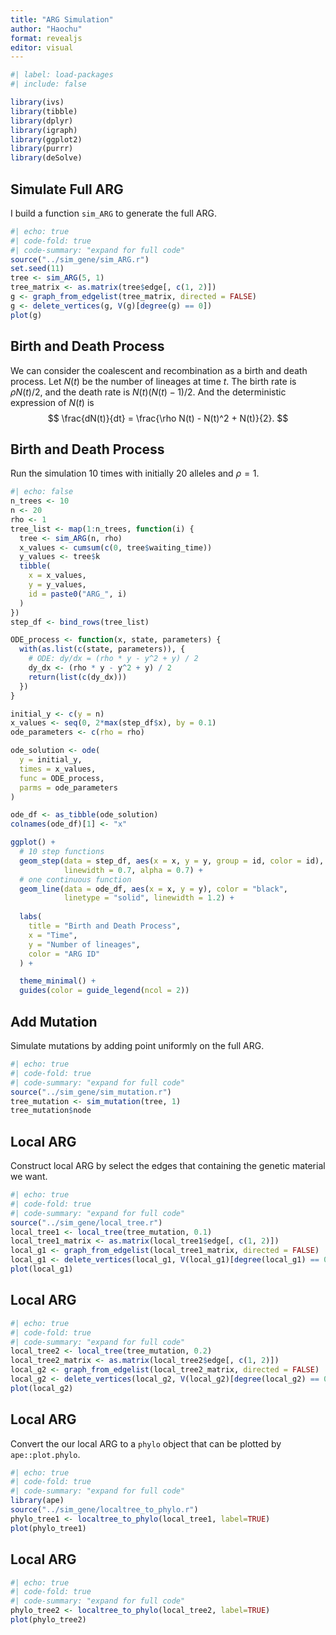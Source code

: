 ```yaml
---
title: "ARG Simulation"
author: "Haochu"
format: revealjs
editor: visual
---
```


```r
#| label: load-packages
#| include: false

library(ivs)
library(tibble)
library(dplyr)
library(igraph)
library(ggplot2)
library(purrr)
library(deSolve)
```

## Simulate Full ARG

I build a function `sim_ARG` to generate the full ARG.

```r
#| echo: true
#| code-fold: true
#| code-summary: "expand for full code"
source("../sim_gene/sim_ARG.r")
set.seed(11)
tree <- sim_ARG(5, 1)
tree_matrix <- as.matrix(tree$edge[, c(1, 2)])
g <- graph_from_edgelist(tree_matrix, directed = FALSE)
g <- delete_vertices(g, V(g)[degree(g) == 0])
plot(g)
```

## Birth and Death Process

We can consider the coalescent and recombination as a birth and death process. Let $N(t)$ be the number of lineages at time $t$. The birth rate is $\rho N(t)/2$, and the death rate is $N(t)(N(t)-1)/2$. And the deterministic expression of $N(t)$ is $$
\frac{dN(t)}{dt} = \frac{\rho N(t) - N(t)^2 + N(t)}{2}.
$$

## Birth and Death Process

Run the simulation 10 times with initially $20$ alleles and $\rho=1$.

```r
#| echo: false
n_trees <- 10
n <- 20
rho <- 1
tree_list <- map(1:n_trees, function(i) {
  tree <- sim_ARG(n, rho)
  x_values <- cumsum(c(0, tree$waiting_time))
  y_values <- tree$k
  tibble(
    x = x_values,
    y = y_values,
    id = paste0("ARG_", i)
  )
})
step_df <- bind_rows(tree_list)

ODE_process <- function(x, state, parameters) {
  with(as.list(c(state, parameters)), {
    # ODE: dy/dx = (rho * y - y^2 + y) / 2
    dy_dx <- (rho * y - y^2 + y) / 2
    return(list(c(dy_dx)))
  })
}

initial_y <- c(y = n)
x_values <- seq(0, 2*max(step_df$x), by = 0.1)
ode_parameters <- c(rho = rho)

ode_solution <- ode(
  y = initial_y,
  times = x_values,
  func = ODE_process,
  parms = ode_parameters
)

ode_df <- as_tibble(ode_solution)
colnames(ode_df)[1] <- "x"

ggplot() +
  # 10 step functions 
  geom_step(data = step_df, aes(x = x, y = y, group = id, color = id),
            linewidth = 0.7, alpha = 0.7) +
  # one continuous function
  geom_line(data = ode_df, aes(x = x, y = y), color = "black",
            linetype = "solid", linewidth = 1.2) +
  
  labs(
    title = "Birth and Death Process",
    x = "Time",
    y = "Number of lineages",
    color = "ARG ID"
  ) +

  theme_minimal() +
  guides(color = guide_legend(ncol = 2))

```

## Add Mutation

Simulate mutations by adding point uniformly on the full ARG.

```r
#| echo: true
#| code-fold: true
#| code-summary: "expand for full code"
source("../sim_gene/sim_mutation.r")
tree_mutation <- sim_mutation(tree, 1)
tree_mutation$node
```

## Local ARG

Construct local ARG by select the edges that containing the genetic material we want.

```r
#| echo: true
#| code-fold: true
#| code-summary: "expand for full code"
source("../sim_gene/local_tree.r")
local_tree1 <- local_tree(tree_mutation, 0.1)
local_tree1_matrix <- as.matrix(local_tree1$edge[, c(1, 2)])
local_g1 <- graph_from_edgelist(local_tree1_matrix, directed = FALSE)
local_g1 <- delete_vertices(local_g1, V(local_g1)[degree(local_g1) == 0])
plot(local_g1)
```

## Local ARG

```r
#| echo: true
#| code-fold: true
#| code-summary: "expand for full code"
local_tree2 <- local_tree(tree_mutation, 0.2)
local_tree2_matrix <- as.matrix(local_tree2$edge[, c(1, 2)])
local_g2 <- graph_from_edgelist(local_tree2_matrix, directed = FALSE)
local_g2 <- delete_vertices(local_g2, V(local_g2)[degree(local_g2) == 0])
plot(local_g2)
```

## Local ARG

Convert the our local ARG to a `phylo` object that can be plotted by `ape::plot.phylo`.

```r
#| echo: true
#| code-fold: true
#| code-summary: "expand for full code"
library(ape)
source("../sim_gene/localtree_to_phylo.r")
phylo_tree1 <- localtree_to_phylo(local_tree1, label=TRUE)
plot(phylo_tree1)
```

## Local ARG

```r
#| echo: true
#| code-fold: true
#| code-summary: "expand for full code"
phylo_tree2 <- localtree_to_phylo(local_tree2, label=TRUE)
plot(phylo_tree2)
```